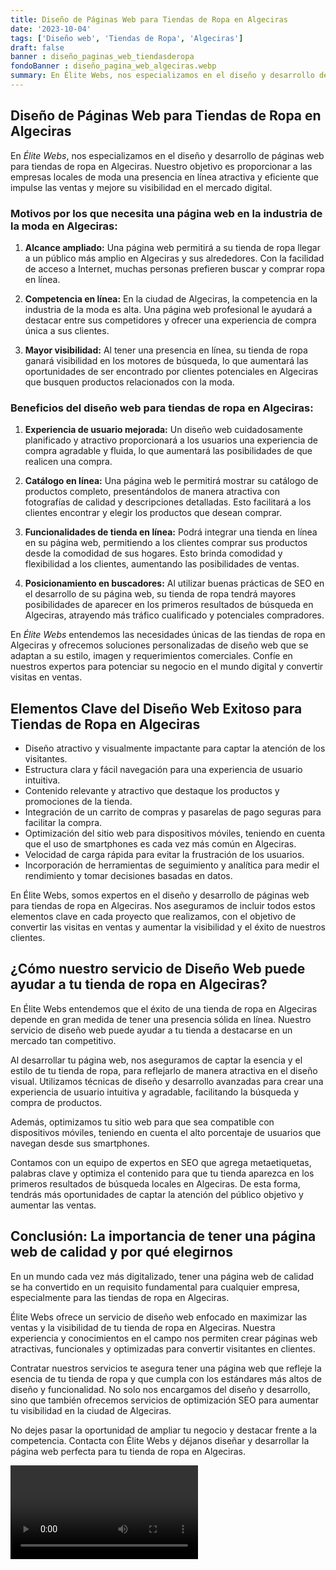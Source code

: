 ```yaml
---
title: Diseño de Páginas Web para Tiendas de Ropa en Algeciras
date: '2023-10-04'
tags: ['Diseño web', 'Tiendas de Ropa', 'Algeciras']
draft: false
banner : diseño_paginas_web_tiendasderopa
fondoBanner : diseño_pagina_web_algeciras.webp
summary: En Élite Webs, nos especializamos en el diseño y desarrollo de páginas web para tiendas de ropa en Algeciras. Nuestro objetivo es proporcionar a las empresas locales de moda una presencia en línea atractiva y eficiente que impulse las ventas y mejore su visibilidad en el mercado digital.
---
```


## Diseño de Páginas Web para Tiendas de Ropa en Algeciras

En *Élite Webs*, nos especializamos en el diseño y desarrollo de páginas web para tiendas de ropa en Algeciras. Nuestro objetivo es proporcionar a las empresas locales de moda una presencia en línea atractiva y eficiente que impulse las ventas y mejore su visibilidad en el mercado digital.

### Motivos por los que necesita una página web en la industria de la moda en Algeciras:

1. **Alcance ampliado:** Una página web permitirá a su tienda de ropa llegar a un público más amplio en Algeciras y sus alrededores. Con la facilidad de acceso a Internet, muchas personas prefieren buscar y comprar ropa en línea.

2. **Competencia en línea:** En la ciudad de Algeciras, la competencia en la industria de la moda es alta. Una página web profesional le ayudará a destacar entre sus competidores y ofrecer una experiencia de compra única a sus clientes.

3. **Mayor visibilidad:** Al tener una presencia en línea, su tienda de ropa ganará visibilidad en los motores de búsqueda, lo que aumentará las oportunidades de ser encontrado por clientes potenciales en Algeciras que busquen productos relacionados con la moda.

### Beneficios del diseño web para tiendas de ropa en Algeciras:

1. **Experiencia de usuario mejorada:** Un diseño web cuidadosamente planificado y atractivo proporcionará a los usuarios una experiencia de compra agradable y fluida, lo que aumentará las posibilidades de que realicen una compra.

2. **Catálogo en línea:** Una página web le permitirá mostrar su catálogo de productos completo, presentándolos de manera atractiva con fotografías de calidad y descripciones detalladas. Esto facilitará a los clientes encontrar y elegir los productos que desean comprar.

3. **Funcionalidades de tienda en línea:** Podrá integrar una tienda en línea en su página web, permitiendo a los clientes comprar sus productos desde la comodidad de sus hogares. Esto brinda comodidad y flexibilidad a los clientes, aumentando las posibilidades de ventas.

4. **Posicionamiento en buscadores:** Al utilizar buenas prácticas de SEO en el desarrollo de su página web, su tienda de ropa tendrá mayores posibilidades de aparecer en los primeros resultados de búsqueda en Algeciras, atrayendo más tráfico cualificado y potenciales compradores.

En *Élite Webs* entendemos las necesidades únicas de las tiendas de ropa en Algeciras y ofrecemos soluciones personalizadas de diseño web que se adaptan a su estilo, imagen y requerimientos comerciales. Confíe en nuestros expertos para potenciar su negocio en el mundo digital y convertir visitas en ventas.

<GifSeo />

<Cta />

## Elementos Clave del Diseño Web Exitoso para Tiendas de Ropa en Algeciras

- Diseño atractivo y visualmente impactante para captar la atención de los visitantes.
- Estructura clara y fácil navegación para una experiencia de usuario intuitiva.
- Contenido relevante y atractivo que destaque los productos y promociones de la tienda.
- Integración de un carrito de compras y pasarelas de pago seguras para facilitar la compra.
- Optimización del sitio web para dispositivos móviles, teniendo en cuenta que el uso de smartphones es cada vez más común en Algeciras.
- Velocidad de carga rápida para evitar la frustración de los usuarios.
- Incorporación de herramientas de seguimiento y analítica para medir el rendimiento y tomar decisiones basadas en datos.

En Élite Webs, somos expertos en el diseño y desarrollo de páginas web para tiendas de ropa en Algeciras. Nos aseguramos de incluir todos estos elementos clave en cada proyecto que realizamos, con el objetivo de convertir las visitas en ventas y aumentar la visibilidad y el éxito de nuestros clientes.

## ¿Cómo nuestro servicio de Diseño Web puede ayudar a tu tienda de ropa en Algeciras?

En Élite Webs entendemos que el éxito de una tienda de ropa en Algeciras depende en gran medida de tener una presencia sólida en línea. Nuestro servicio de diseño web puede ayudar a tu tienda a destacarse en un mercado tan competitivo.

Al desarrollar tu página web, nos aseguramos de captar la esencia y el estilo de tu tienda de ropa, para reflejarlo de manera atractiva en el diseño visual. Utilizamos técnicas de diseño y desarrollo avanzadas para crear una experiencia de usuario intuitiva y agradable, facilitando la búsqueda y compra de productos.

Además, optimizamos tu sitio web para que sea compatible con dispositivos móviles, teniendo en cuenta el alto porcentaje de usuarios que navegan desde sus smartphones.

Contamos con un equipo de expertos en SEO que agrega metaetiquetas, palabras clave y optimiza el contenido para que tu tienda aparezca en los primeros resultados de búsqueda locales en Algeciras. De esta forma, tendrás más oportunidades de captar la atención del público objetivo y aumentar las ventas.

## Conclusión: La importancia de tener una página web de calidad y por qué elegirnos

En un mundo cada vez más digitalizado, tener una página web de calidad se ha convertido en un requisito fundamental para cualquier empresa, especialmente para las tiendas de ropa en Algeciras.

Élite Webs ofrece un servicio de diseño web enfocado en maximizar las ventas y la visibilidad de tu tienda de ropa en Algeciras. Nuestra experiencia y conocimientos en el campo nos permiten crear páginas web atractivas, funcionales y optimizadas para convertir visitantes en clientes.

Contratar nuestros servicios te asegura tener una página web que refleje la esencia de tu tienda de ropa y que cumpla con los estándares más altos de diseño y funcionalidad. No solo nos encargamos del diseño y desarrollo, sino que también ofrecemos servicios de optimización SEO para aumentar tu visibilidad en la ciudad de Algeciras.

No dejes pasar la oportunidad de ampliar tu negocio y destacar frente a la competencia. Contacta con Élite Webs y déjanos diseñar y desarrollar la página web perfecta para tu tienda de ropa en Algeciras.

<Video />

<CtaBot job='Tiendas de Ropa' city='Algeciras'/>

<Gmaps query='Algeciras+españa+maps' />